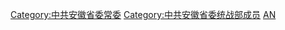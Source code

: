 [[Category:中共安徽省委常委|Category:中共安徽省委常委]]
[[Category:中共安徽省委统战部成员|Category:中共安徽省委统战部成员]]
[[Category:中共省委统战部部长|AN]]